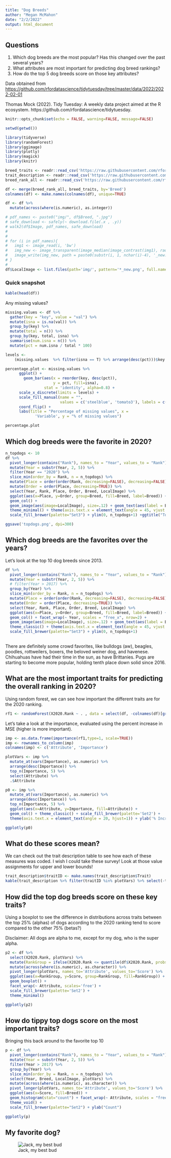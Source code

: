 ```yaml
---
title: "Dog Breeds"
author: "Megan McMahon"
date: "2/2/2022"
output: html_document
---
```


## Questions
1. Which dog breeds are the most popular? Has this changed over the past several years?
2. What attributes are most important for predicting dog breed rankings?
3. How do the top 5 dog breeds score on those key attributes?

Data obtained from [https://github.com/rfordatascience/tidytuesday/tree/master/data/2022/2022-02-01](TidyTuesday repository on Github.)

Thomas Mock (2022). Tidy Tuesday: A weekly data project aimed at the R ecosystem. https://github.com/rfordatascience/tidytuesday.

```r
knitr::opts_chunk$set(echo = FALSE, warning=FALSE, message=FALSE)

setwd(getwd())

library(tidyverse)
library(randomForest)
library(ggimage)
library(plotly)
library(magick)
library(knitr)

breed_traits <- readr::read_csv('https://raw.githubusercontent.com/rfordatascience/tidytuesday/master/data/2022/2022-02-01/breed_traits.csv')
trait_description <- readr::read_csv('https://raw.githubusercontent.com/rfordatascience/tidytuesday/master/data/2022/2022-02-01/trait_description.csv')
breed_rank_all <- readr::read_csv('https://raw.githubusercontent.com/rfordatascience/tidytuesday/master/data/2022/2022-02-01/breed_rank.csv')

df <- merge(breed_rank_all, breed_traits, by='Breed')
colnames(df) <- make.names(colnames(df), unique=TRUE)

df <- df %>%
  mutate(across(where(is.numeric), as.integer))

# pdf_names <- paste0("img/", df$Breed, ".jpg")
# safe_download <- safely(~ download.file(.x , .y))
# walk2(df$Image, pdf_names, safe_download)
# 
# 
# for (i in pdf_names){
#   img1 <- image_read(i, 'bw')
#   img_new <- image_transparent(image_median(image_contrast(img1), radius=3), 'white')
#   image_write(img_new, path = paste0(substr(i, 1, nchar(i)-4), '_new.png'), format = "png")
# }
# 
df$LocalImage <- list.files(path='img/', pattern='*_new.png', full.names = TRUE)

```

### Quick snapshot

```r
kable(head(df))
```

Any missing values?

```r

missing.values <- df %>%
  gather(key = "key", value = "val") %>%
  mutate(isna = is.na(val)) %>%
  group_by(key) %>%
  mutate(total = n()) %>%
  group_by(key, total, isna) %>%
  summarise(num.isna = n()) %>%
  mutate(pct = num.isna / total * 100)

levels <-
    (missing.values  %>% filter(isna == T) %>% arrange(desc(pct)))$key

percentage.plot <- missing.values %>%
      ggplot() +
        geom_bar(aes(x = reorder(key, desc(pct)), 
                     y = pct, fill=isna), 
                 stat = 'identity', alpha=0.8) +
      scale_x_discrete(limits = levels) +
      scale_fill_manual(name = "", 
                        values = c('steelblue', 'tomato3'), labels = c("Present", "Missing")) +
      coord_flip() +
      labs(title = "Percentage of missing values", x =
             'Variable', y = "% of missing values")

percentage.plot

```


## Which dog breeds were the favorite in 2020?

```r

n_topdogs <- 10
df %>%
  pivot_longer(contains("Rank"), names_to = "Year", values_to = "Rank") %>%
  mutate(Year = substr(Year, 2, 5)) %>%
  filter(Year == "2020") %>%
  slice_min(order_by = Rank, n = n_topdogs) %>%
  mutate(Place = order(order(Rank, decreasing=FALSE), decreasing=FALSE)) %>%
  mutate(Order = order(Place, decreasing=TRUE)) %>%
  select(Year, Rank, Place, Order, Breed, LocalImage) %>%
  ggplot(aes(x=Place, y=Order, group=Breed, fill=Breed, label=Breed)) +
  geom_col() + 
  geom_image(aes(image=LocalImage), size=.12) + geom_text(aes(label = Breed), nudge_y = -1) +
  theme_minimal() + theme(axis.text.x = element_text(angle = 45, vjust = .5, hjust=1)) +
  scale_fill_brewer(palette="Set3") + ylim(0, n_topdogs+1) +ggtitle("Top Dogs in 2020")

ggsave('topdogs.png', dpi=300)

```


## Which dog breeds are the favorites over the years?

Let's look at the top 10 dog breeds since 2013.

```r

df %>%
  pivot_longer(contains("Rank"), names_to = "Year", values_to = "Rank") %>%
  mutate(Year = substr(Year, 2, 5)) %>%
  # filter(Year > 2017) %>%
  group_by(Year) %>%
  slice_min(order_by = Rank, n = n_topdogs) %>%
  mutate(Place = order(order(Rank, decreasing=FALSE), decreasing=FALSE)) %>%
  mutate(Order = order(Place, decreasing=TRUE)) %>%
  select(Year, Rank, Place, Order, Breed, LocalImage) %>%
  ggplot(aes(x=Place, y=Order, group=Breed, fill=Breed, label=Breed)) +
  geom_col() + facet_wrap(~ Year, scales = "free_x", nrow=2) +
  geom_image(aes(image=LocalImage), size=.12) + geom_text(aes(label = Breed), nudge_y = -.5) +
  theme_classic() + theme(axis.text.x = element_text(angle = 45, vjust = 0.5, hjust=1)) +
  scale_fill_brewer(palette="Set3") + ylim(0, n_topdogs+1)
  
```
There are definitely some crowd favorites, like bulldogs (aw), beagles, poodles, rottweilers, boxers, the beloved weiner dog, and havenese. Chihuahuas have had their time in the sun, as have Brittanies. Pugs are starting to become more popular, holding tenth place down solid since 2016.



## What are the most important traits for predicting the overall ranking in 2020?

Using random forest, we can see how important the different traits are for the 2020 ranking.

```r
rf1 <- randomForest(X2020.Rank ~ . , data = select(df, -colnames(df)[grepl("X201[0-9].Rank", colnames(df))], -LocalImage, -Image, -links, -Breed), importance=TRUE) # fit the random forest with default parameter
```

Let's take a look at the importance, evaluated using the percent increase in MSE (higher is more important).

```r
imp <- as.data.frame(importance(rf1,type=1, scale=TRUE))
imp <- rownames_to_column(imp)
colnames(imp) <- c('Attribute', 'Importance')

plotVars <- imp %>%
  mutate_at(vars(Importance), as.numeric) %>%
  arrange(desc(Importance)) %>%
  top_n(Importance, 5) %>%
  select(Attribute) %>%
  .$Attribute

p0 <- imp %>%
  mutate_at(vars(Importance), as.numeric) %>%
  arrange(desc(Importance)) %>%
  top_n(Importance, 5) %>%
  ggplot(aes(x=Attribute, y=Importance, fill=Attribute)) +
  geom_col() + theme_classic() + scale_fill_brewer(palette='Set2') +
  theme(axis.text.x = element_text(angle = 20, hjust=1)) + ylab('% Increase MSE') 

ggplotly(p0)
```



## What do these scores mean? 

We can check out the trait description table to see how each of these measures was coded. I wish I could take these survey! Look at those value assignments for upper and lower bounds!

```r
trait_description$traitID <- make.names(trait_description$Trait)
kable(trait_description %>% filter(traitID %in% plotVars) %>% select(-traitID))

```



## How did the top dog breeds score on these key traits?

Using a boxplot to see the difference in distributions across traits between the top 25% (alphas) of dogs according to the 2020 ranking tend to score compared to the other 75% (betas?)

Disclaimer: All dogs are alpha to me, except for my dog, who is the super alpha.

```r
p2 <- df %>%
  select(X2020.Rank, plotVars) %>%
  mutate(RankGroup = ifelse(X2020.Rank <= quantile(df$X2020.Rank, probs=.25),"Alpha", "Beta")) %>%
  mutate(across(where(is.numeric), as.character)) %>%
  pivot_longer(plotVars, names_to='Attribute', values_to='Score') %>%
  ggplot(aes(x=RankGroup, y=Score, group=RankGroup, fill=RankGroup)) +
  geom_boxplot() + 
  facet_wrap(~ Attribute, scales='free') + 
  scale_fill_brewer(palette='Set2') +
  theme_minimal()

ggplotly(p2)

```



## How do tippy top dogs score on the most important traits?

Bringing this back around to the favorite top 10
```r
p <- df %>%
  pivot_longer(contains("Rank"), names_to = "Year", values_to = "Rank") %>%
  mutate(Year = substr(Year, 2, 5)) %>%
  filter(Year > 2017) %>%
  group_by(Year) %>%
  slice_min(order_by = Rank, n = n_topdogs) %>%
  select(Year, Breed, LocalImage, plotVars) %>%
  mutate(across(where(is.numeric), as.character)) %>%
  pivot_longer(plotVars, names_to='Attribute', values_to='Score') %>%
  ggplot(aes(x=Score, fill=Breed)) +
  geom_histogram(stat="count") + facet_wrap(~ Attribute, scales = "free_x") +
  theme_void() + 
  scale_fill_brewer(palette="Set2") + ylab("Count")

ggplotly(p)

```

## My favorite dog?

![Jack, my best bud](bestdog.jpeg)









